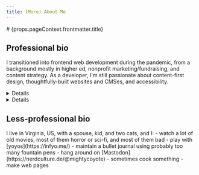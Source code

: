```yaml
---
title: (More) About Me
---
```



<Layout>
# {props.pageContext.frontmatter.title}

## Professional bio

I transitioned into frontend web development during the pandemic, from a background mostly in higher ed, nonprofit marketing/fundraising, and content strategy. As a developer, I'm still passionate about content-first design, thoughtfully-built websites and CMSes, and accessibility.

<Details summary="Skills">
In addition to HTML, CSS, and JavaScript, I have worked with: SCSS, Tailwind, Bootstrap, CoreUI, CSS Modules, styled-components, React, Vite, Gatsby, WordPress, Drupal, PHP, MySQL, Docker, and Figma (and used more project tracking and business apps than I can count). I'm good at professional communication, solving complex problems, and keeping track of multiple competing tasks.
</Details>

<Details summary="Some resources I like">
- [placekitten.com](https://placekitten.com/)
- [Hipster Ipsum](https://hipsum.co/)
- [cubic-bezier.com](https://cubic-bezier.com/)
- [Paletton - The Color Scheme Designer](https://paletton.com/)
- [Public APIs list](https://github.com/public-apis/public-apis)
- [Logo Ipsum](https://logoipsum.com/)
- [A Complete Guide to Flexbox | CSS-Tricks](https://css-tricks.com/snippets/css/a-guide-to-flexbox/)
- [A Complete Guide to Grid | CSS-Tricks](https://css-tricks.com/snippets/css/complete-guide-grid/)
- [Lofi Girl](https://www.youtube.com/@LofiGirl)
- [Chill Music Lab](https://www.youtube.com/@MusicLabChill)
</Details>

## Less-professional bio

<LessProfessional>
I live in Virginia, US, with a spouse, kid, and two cats, and I:
- watch a lot of old movies, most of them horror or sci-fi, and most of them bad
- play with [yoyos](https://infyo.me/)
- maintain a bullet journal using probably too many fountain pens
- hang around on [Mastodon](https://nerdculture.de/@mightycoyote)
- sometimes cook something
- make web pages
</LessProfessional>

</Layout>